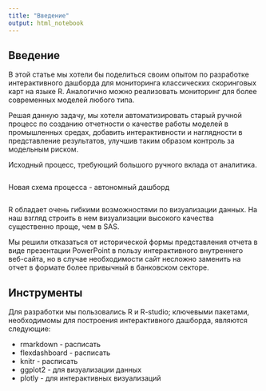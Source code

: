 ```yaml
---
title: "Введение"
output: html_notebook
---
```


## Введение

В этой статье мы хотели бы поделиться своим опытом по разработке интерактивного 
дашборда для мониторинга классических скоринговых карт на языке R. Аналогично 
можно реализовать мониторинг для более современных моделей любого типа.  
  
Решая данную задачу, мы хотели автоматизировать старый ручной процесс по созданию 
отчетности о качестве работы моделей в промышленных средах, добавить интерактивности
и наглядности в представление результатов, улучшив таким образом контроль за 
модельным риском.  



Исходный процесс, требующий большого ручного вклада от аналитика.
```r

```


Новая схема процесса - автономный дашборд
```r

```
  
  
R обладает очень гибкими возможностями по визуализации данных. На наш взгляд строить 
в нем визуализации высокого качества существенно проще, чем в SAS.
  
Мы решили отказаться от исторической формы представления отчета в виде презентации
PowerPoint в пользу интерактивного внутреннего веб-сайта, но в случае необходимости
сайт несложно заменить на отчет в формате более привычный в банковском секторе.


## Инструменты  

Для разработки мы пользовались R и R-studio; ключевыми пакетами, необходимомы для 
построения интерактивного дашборда, являются следующие:

* rmarkdown - расписать 
* flexdashboard  - расписать
* knitr - расписать
* ggplot2 - для визуализации данных  
* plotly - для интерактивных визуализаций  